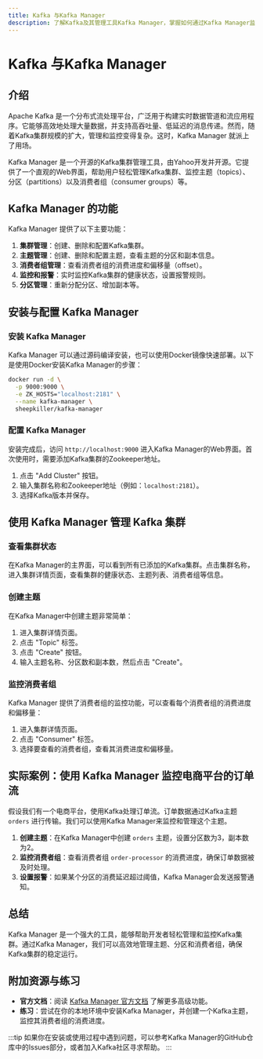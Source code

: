 ```yaml
---
title: Kafka 与Kafka Manager
description: 了解Kafka及其管理工具Kafka Manager，掌握如何通过Kafka Manager监控和管理Kafka集群。
---
```


# Kafka 与Kafka Manager

## 介绍

Apache Kafka 是一个分布式流处理平台，广泛用于构建实时数据管道和流应用程序。它能够高效地处理大量数据，并支持高吞吐量、低延迟的消息传递。然而，随着Kafka集群规模的扩大，管理和监控变得复杂。这时，Kafka Manager 就派上了用场。

Kafka Manager 是一个开源的Kafka集群管理工具，由Yahoo开发并开源。它提供了一个直观的Web界面，帮助用户轻松管理Kafka集群、监控主题（topics）、分区（partitions）以及消费者组（consumer groups）等。

## Kafka Manager 的功能

Kafka Manager 提供了以下主要功能：

1. **集群管理**：创建、删除和配置Kafka集群。
2. **主题管理**：创建、删除和配置主题，查看主题的分区和副本信息。
3. **消费者组管理**：查看消费者组的消费进度和偏移量（offset）。
4. **监控和报警**：实时监控Kafka集群的健康状态，设置报警规则。
5. **分区管理**：重新分配分区、增加副本等。

## 安装与配置 Kafka Manager

### 安装 Kafka Manager

Kafka Manager 可以通过源码编译安装，也可以使用Docker镜像快速部署。以下是使用Docker安装Kafka Manager的步骤：

```bash
docker run -d \
  -p 9000:9000 \
  -e ZK_HOSTS="localhost:2181" \
  --name kafka-manager \
  sheepkiller/kafka-manager
```

### 配置 Kafka Manager

安装完成后，访问 `http://localhost:9000` 进入Kafka Manager的Web界面。首次使用时，需要添加Kafka集群的Zookeeper地址。

1. 点击 "Add Cluster" 按钮。
2. 输入集群名称和Zookeeper地址（例如：`localhost:2181`）。
3. 选择Kafka版本并保存。

## 使用 Kafka Manager 管理 Kafka 集群

### 查看集群状态

在Kafka Manager的主界面，可以看到所有已添加的Kafka集群。点击集群名称，进入集群详情页面，查看集群的健康状态、主题列表、消费者组等信息。

### 创建主题

在Kafka Manager中创建主题非常简单：

1. 进入集群详情页面。
2. 点击 "Topic" 标签。
3. 点击 "Create" 按钮。
4. 输入主题名称、分区数和副本数，然后点击 "Create"。

### 监控消费者组

Kafka Manager 提供了消费者组的监控功能，可以查看每个消费者组的消费进度和偏移量：

1. 进入集群详情页面。
2. 点击 "Consumer" 标签。
3. 选择要查看的消费者组，查看其消费进度和偏移量。

## 实际案例：使用 Kafka Manager 监控电商平台的订单流

假设我们有一个电商平台，使用Kafka处理订单流。订单数据通过Kafka主题 `orders` 进行传输。我们可以使用Kafka Manager来监控和管理这个主题。

1. **创建主题**：在Kafka Manager中创建 `orders` 主题，设置分区数为3，副本数为2。
2. **监控消费者组**：查看消费者组 `order-processor` 的消费进度，确保订单数据被及时处理。
3. **设置报警**：如果某个分区的消费延迟超过阈值，Kafka Manager会发送报警通知。

## 总结

Kafka Manager 是一个强大的工具，能够帮助开发者轻松管理和监控Kafka集群。通过Kafka Manager，我们可以高效地管理主题、分区和消费者组，确保Kafka集群的稳定运行。

## 附加资源与练习

- **官方文档**：阅读 [Kafka Manager 官方文档](https://github.com/yahoo/kafka-manager) 了解更多高级功能。
- **练习**：尝试在你的本地环境中安装Kafka Manager，并创建一个Kafka主题，监控其消费者组的消费进度。

:::tip
如果你在安装或使用过程中遇到问题，可以参考Kafka Manager的GitHub仓库中的Issues部分，或者加入Kafka社区寻求帮助。
:::
